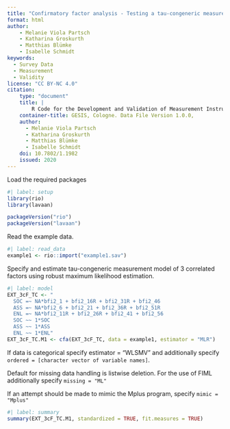 ```yaml
---
title: "Confirmatory factor analysis - Testing a tau-congeneric measurement model"
format: html
author:
    - Melanie Viola Partsch
    - Katharina Groskurth
    - Matthias Blümke
    - Isabelle Schmidt
keywords:
  - Survey Data
  - Measurement
  - Validity
license: "CC BY-NC 4.0"
citation: 
    type: "document"
    title: |
        R Code for the Development and Validation of Measurement Instruments in the Social Sciences: Psychometric Analyses (Dimensionality, Reliability, Measurement Invariance)
    container-title: GESIS, Cologne. Data File Version 1.0.0, 
    author:
      - Melanie Viola Partsch
      - Katharina Groskurth
      - Matthias Blümke
      - Isabelle Schmidt
    doi: 10.7802/1.1982
    issued: 2020
---
```




Load the required packages
```r
#| label: setup
library(rio)
library(lavaan)

packageVersion("rio")
packageVersion("lavaan")
```

Read the example data.

```r
#| label: read_data
example1 <- rio::import("example1.sav")
```

Specify and estimate tau-congeneric measurement model of 3 correlated factors using robust maximum likelihood estimation. 

```r
#| label: model
EXT_3cF_TC <- "
  SOC =~ NA*bfi2_1 + bfi2_16R + bfi2_31R + bfi2_46
  ASS =~ NA*bfi2_6 + bfi2_21 + bfi2_36R + bfi2_51R
  ENL =~ NA*bfi2_11R + bfi2_26R + bfi2_41 + bfi2_56
  SOC ~~ 1*SOC
  ASS ~~ 1*ASS
  ENL ~~ 1*ENL"
EXT_3cF_TC.M1 <- cfa(EXT_3cF_TC, data = example1, estimator = "MLR")
```

If data is categorical specify estimator = "WLSMV" and additionally specify  `ordered = [character vector of variable names]`.

Default for missing data handling is listwise deletion. For the use of FIML additionally specify `missing = "ML"`

If an attempt should be made to mimic the Mplus program, specify `mimic = "Mplus"`

```r
#| label: summary
summary(EXT_3cF_TC.M1, standardized = TRUE, fit.measures = TRUE)
```
